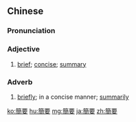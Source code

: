 {{also|简要}}
==Chinese==
{{zh-forms|s=简要}}

===Pronunciation===
{{zh-pron
|m=jiǎnyào
|c=gaan2 jiu3
|cat=a,adv
}}

===Adjective===
{{zh-adj}}

# [[brief]]; [[concise]]; [[summary]]

===Adverb===
{{zh-adv}}

# [[briefly]]; in a concise manner; [[summarily]]
#: {{zh-x|簡要 論述|to '''briefly''' discuss}}

{{zh-cat|Advanced}}

[[ko:簡要]]
[[hu:簡要]]
[[mg:簡要]]
[[ja:簡要]]
[[zh:簡要]]